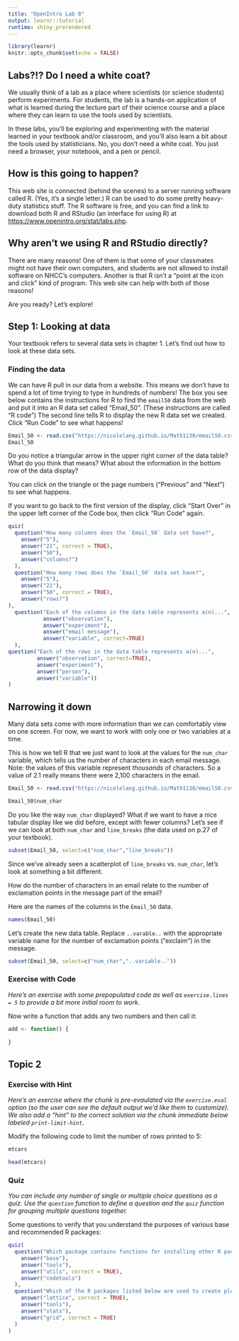 ```yaml
---
title: "OpenIntro Lab 0"
output: learnr::tutorial
runtime: shiny_prerendered
---
```


```r
library(learnr)
knitr::opts_chunk$set(echo = FALSE)
```


## Labs?!? Do I need a white coat?
We usually think of a lab as a place where scientists (or science students) perform experiments. For students, the lab is a hands-on application of what is learned during the lecture part of their science course and a place where they can learn to use the tools used by scientists. 

In these labs, you'll be exploring and experimenting with the material learned in your textbook and/or classroom, and you'll also learn a bit about the tools used by statisticians. No, you don't need a white coat. You just need a browser, your notebook, and a pen or pencil.

## How is this going to happen?
This web site is connected (behind the scenes) to a server running software called R. (Yes, it's a single letter.) R can be used to do some pretty heavy-duty statistics stuff. The R software is free, and you can find a link to download both R and RStudio (an interface for using R) at <https://www.openintro.org/stat/labs.php>.

## Why aren't we using R and RStudio directly?
There are many reasons! One of them is that some of your classmates might not have their own computers, and students are not allowed to install software on NHCC's computers. Another is that R isn't a "point at the icon and click" kind of program. This web site can help with both of those reasons!

Are you ready? Let's explore!


## Step 1: Looking at data
Your textbook refers to several data sets in chapter 1. Let's find out how to look at these data sets.

### Finding the data 


We can have R pull in our data from a website. This means we don't have to spend a lot of time trying to type in hundreds of numbers! The box you see below contains the instructions for R to find the `email50` data from the web and put it into an R data set called "Email_50". (These instructions are called "R code")
The second line tells R to display the new R data set we created.
Click "Run Code" to see what happens!

```r
Email_50 <- read.csv("https://nicolelang.github.io/Math1130/email50.csv")
Email_50

```

Do you notice a triangular arrow in the upper right corner of the data table? What do you think that means? What about the information in the bottom row of the data display?

You can click on the triangle or the page numbers ("Previous" and "Next") to see what happens.

If you want to go back to the first version of the display, click "Start Over" in the upper left corner of the Code box, then click "Run Code" again.

```r
quiz(
  question("How many columns does the `Email_50` data set have?",
    answer("5"),
    answer("21", correct = TRUE),
    answer("50"),
    answer("columns?")
  ),
  question("How many rows does the `Email_50` data set have?",
    answer("5"),
    answer("21"),
    answer("50", correct = TRUE),
    answer("rows?")
),
  question("Each of the columns in the data table represents a(n)...",
           answer("observation"),
           answer("experiment"),
           answer("email message"),
           answer("variable", correct=TRUE)
  ),
question("Each of the rows in the data table represents a(n)...",
         answer("observation", correct=TRUE),
         answer("experiment"),
         answer("person"),
         answer("variable"))
)
```


## Narrowing it down

Many data sets come with more information than we can comfortably view on one screen. For now, we want to work with only one or two variables at a time.

This is how we tell R that we just want to look at the values for the `num_char` variable, which tells us the number of characters in each email message. 
Note: the values of this variable represent *thousands* of characters. So a value of 2.1 really means there were 2,100 characters in the email.

```r
Email_50 <- read.csv("https://nicolelang.github.io/Math1130/email50.csv")
```

```r
Email_50$num_char
```

Do you like the way `num_char` displayed?
What if we want to have a nice tabular display like we did before, except with fewer columns? Let's see if we can look at both `num_char` and `line_breaks` (the data used on p.27 of your textbook).

```r
subset(Email_50, select=c("num_char","line_breaks"))
```

Since we've already seen a scatterplot of `line_breaks` vs. `num_char`, let's look at something a bit different.

How do the number of characters in an email relate to the number of exclamation points in the message part of the email?

Here are the names of the columns in the `Email_50` data.
```r
names(Email_50)
```

Let's create the new data table. Replace `..varable..` with the appropriate variable name for the number of exclamation points ("exclaim") in the message.

```r
subset(Email_50, select=c("num_char","..variable.."))
```

### Exercise with Code

*Here's an exercise with some prepopulated code as well as `exercise.lines = 5` to provide a bit more initial room to work.*

Now write a function that adds any two numbers and then call it:

```r
add <- function() {
  
}
```

## Topic 2

### Exercise with Hint

*Here's an exercise where the chunk is pre-evaulated via the `exercise.eval` option (so the user can see the default output we'd like them to customize). We also add a "hint" to the correct solution via the chunk immediate below labeled `print-limit-hint`.*

Modify the following code to limit the number of rows printed to 5:

```r
mtcars
```

```r
head(mtcars)
```

### Quiz

*You can include any number of single or multiple choice questions as a quiz. Use the `question` function to define a question and the `quiz` function for grouping multiple questions together.*

Some questions to verify that you understand the purposes of various base and recommended R packages:

```r
quiz(
  question("Which package contains functions for installing other R packages?",
    answer("base"),
    answer("tools"),
    answer("utils", correct = TRUE),
    answer("codetools")
  ),
  question("Which of the R packages listed below are used to create plots?",
    answer("lattice", correct = TRUE),
    answer("tools"),
    answer("stats"),
    answer("grid", correct = TRUE)
  )
)
```

